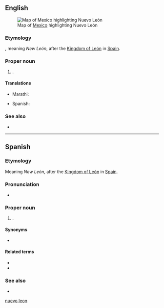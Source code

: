 ==English==
[[File:Mexico map, MX-NLE.svg|thumb|Map of [[Mexico]] highlighting Nuevo León]]

===Etymology===
{{etyl|es|en}}, meaning ''New León'', after the [[w:Kingdom of León|Kingdom of León]] in [[Spain]].

===Proper noun===
{{en-proper noun|head=Nuevo León}}

# {{place|en|state|c/Mexico}}.

====Translations====
{{trans-top|state of Mexico}}
* Marathi: {{t|mr|नुएवा लेओन|n|tr=nuevā leona|sc=Deva}}
{{trans-mid}}
* Spanish: {{t+|es|Nuevo León|m}}
{{trans-bottom}}

===See also===
* {{pedialite}}

[[Category:English terms spelled with Ó|nuevo leon]]

----

==Spanish==

===Etymology===
Meaning ''New León'', after the [[w:Kingdom of León|Kingdom of León]] in [[Spain]].

===Pronunciation===
* {{es-IPA|nuévo león}}

===Proper noun===
{{es-proper noun|m|head=[[nuevo|Nuevo]] [[León]]}}

# {{place|es|state|c/Mexico}}.

====Synonyms====
* {{l|es|NL}} {{qualifier|abbreviation}}

====Related terms====
* {{l|es|neoleonés}}
* {{l|es|nuevoleonés}}

===See also===
* {{pedialite|lang=es}}